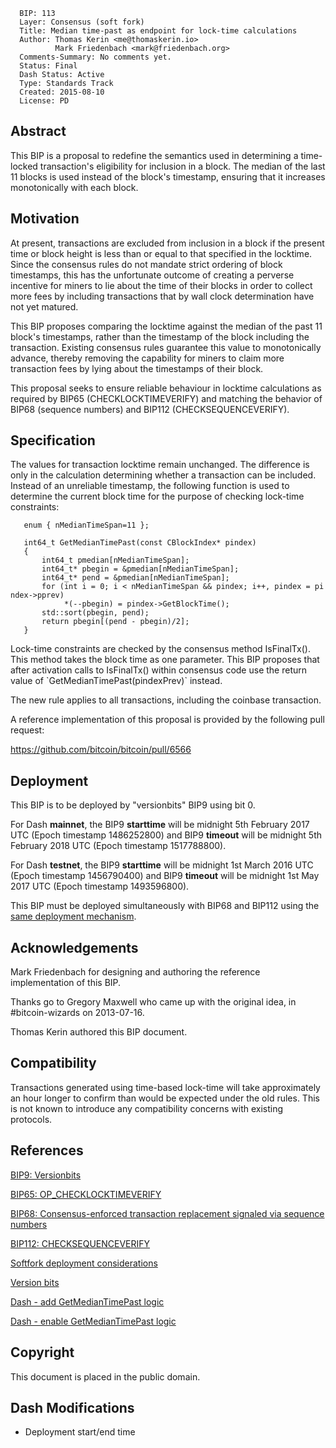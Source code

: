 <pre>
  BIP: 113
  Layer: Consensus (soft fork)
  Title: Median time-past as endpoint for lock-time calculations
  Author: Thomas Kerin <me@thomaskerin.io>
          Mark Friedenbach <mark@friedenbach.org>
  Comments-Summary: No comments yet.
  Status: Final
  Dash Status: Active
  Type: Standards Track
  Created: 2015-08-10
  License: PD
</pre>


==Abstract==

This BIP is a proposal to redefine the semantics used in determining a
time-locked transaction's eligibility for inclusion in a block. The
median of the last 11 blocks is used instead of the block's timestamp,
ensuring that it increases monotonically with each block.


==Motivation==

At present, transactions are excluded from inclusion in a block if the
present time or block height is less than or equal to that specified
in the locktime. Since the consensus rules do not mandate strict
ordering of block timestamps, this has the unfortunate outcome of
creating a perverse incentive for miners to lie about the time of
their blocks in order to collect more fees by including transactions
that by wall clock determination have not yet matured.

This BIP proposes comparing the locktime against the median of the
past 11 block's timestamps, rather than the timestamp of the block
including the transaction. Existing consensus rules guarantee this
value to monotonically advance, thereby removing the capability for
miners to claim more transaction fees by lying about the timestamps of
their block.

This proposal seeks to ensure reliable behaviour in locktime calculations
as required by BIP65 (CHECKLOCKTIMEVERIFY) and matching the behavior of
BIP68 (sequence numbers) and BIP112 (CHECKSEQUENCEVERIFY).


==Specification==

The values for transaction locktime remain unchanged. The difference is only in 
the calculation determining whether a transaction can be included. Instead of 
an unreliable timestamp, the following function is used to determine the current 
block time for the purpose of checking lock-time constraints:

    enum { nMedianTimeSpan=11 };
    
    int64_t GetMedianTimePast(const CBlockIndex* pindex)
    {
        int64_t pmedian[nMedianTimeSpan];
        int64_t* pbegin = &pmedian[nMedianTimeSpan];
        int64_t* pend = &pmedian[nMedianTimeSpan];
        for (int i = 0; i < nMedianTimeSpan && pindex; i++, pindex = pindex->pprev)
             *(--pbegin) = pindex->GetBlockTime();
        std::sort(pbegin, pend);
        return pbegin[(pend - pbegin)/2];
    }

Lock-time constraints are checked by the consensus method IsFinalTx().
This method takes the block time as one parameter. This BIP proposes
that after activation calls to IsFinalTx() within consensus code use
the return value of `GetMedianTimePast(pindexPrev)` instead.

The new rule applies to all transactions, including the coinbase transaction.

A reference implementation of this proposal is provided by the
following pull request:

https://github.com/bitcoin/bitcoin/pull/6566


==Deployment==

This BIP is to be deployed by "versionbits" BIP9 using bit 0.

For Dash '''mainnet''', the BIP9 '''starttime''' will be midnight 5th February 2017 UTC (Epoch timestamp 1486252800) and BIP9 '''timeout''' will be midnight 5th February 2018 UTC (Epoch timestamp 1517788800).

For Dash '''testnet''', the BIP9 '''starttime''' will be midnight 1st March 2016 UTC (Epoch timestamp 1456790400) and BIP9 '''timeout''' will be midnight 1st May 2017 UTC (Epoch timestamp 1493596800).

This BIP must be deployed simultaneously with BIP68 and BIP112 using the [[bip-0009/assignments.mediawiki.mediawiki|same deployment mechanism]].


==Acknowledgements==

Mark Friedenbach for designing and authoring the reference
implementation of this BIP.

Thanks go to Gregory Maxwell who came up with the original idea,
in #bitcoin-wizards on 2013-07-16.

Thomas Kerin authored this BIP document.


==Compatibility==

Transactions generated using time-based lock-time will take
approximately an hour longer to confirm than would be expected under
the old rules. This is not known to introduce any compatibility
concerns with existing protocols.


==References==

[https://github.com/bitcoin/bips/blob/master/bip-0009.mediawiki BIP9: Versionbits]

[https://github.com/bitcoin/bips/blob/master/bip-0065.mediawiki BIP65: OP_CHECKLOCKTIMEVERIFY]

[https://github.com/bitcoin/bips/blob/master/bip-0068.mediawiki BIP68: Consensus-enforced transaction replacement signaled via sequence numbers]

[https://github.com/bitcoin/bips/blob/master/bip-0112.mediawiki BIP112: CHECKSEQUENCEVERIFY]

[http://lists.linuxfoundation.org/pipermail/bitcoin-dev/2015-August/010396.html Softfork deployment considerations]

[https://gist.github.com/sipa/bf69659f43e763540550 Version bits]

[https://github.com/dashpay/dash/commit/9d55050773d57c0e12005e524f2e54d9e622c6e2 Dash - add GetMedianTimePast logic]

[https://github.com/dashpay/dash/commit/dea8d21fc63e9f442299c97010e4740558f4f037 Dash - enable GetMedianTimePast logic]

==Copyright==

This document is placed in the public domain.

==Dash Modifications==
* Deployment start/end time
